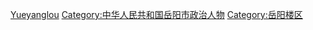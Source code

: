 [[Category:湖南省区委书记|Yueyanglou]]
[[Category:中华人民共和国岳阳市政治人物|Category:中华人民共和国岳阳市政治人物]]
[[Category:岳阳楼区|Category:岳阳楼区]]